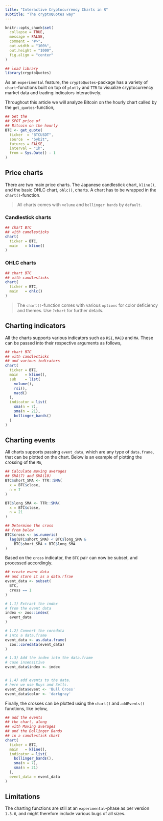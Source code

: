 ```yaml
---
title: "Interactive Cryptocurrency Charts in R"
subtitle: "The cryptoQuotes way"
---
```


```r
knitr::opts_chunk$set(
  collapse = TRUE,
  message = FALSE,
  comment = "#>",
  out.width = "100%",
  out.height = "1000",
  fig.align = "center"
)
```

```r
## load library
library(cryptoQuotes)
```

As an `experimental` feature, the `cryptoQuotes`-package has a variety of `chart`-functions built on top of `plotly` and `TTR` to visualize cryptocurrency market data and trading indicators interactively.

Throughout this article we will analyze Bitcoin on the hourly chart called by the `get_quotes`-function,

```r
## Get the
## SPOT price of 
## Bitcoin on the hourly
BTC <- get_quote(
  ticker  = "BTCUSDT",
  source  = "bybit",
  futures = FALSE,
  interval = "1h",
  from = Sys.Date() - 1
)
```

## Price charts

There are two main price charts. The Japanese candlestick chart, ```kline()```, and the basic OHLC chart, ```ohlc()```, charts. A chart has to be wrapped in the ```chart()```-function.

> All charts comes with `volume` and `bollinger bands` by `default`.

### Candlestick charts

```r
## chart BTC
## with candlesticks
chart(
  ticker = BTC,
  main   = kline()
)
```


### OHLC charts

```r
## chart BTC
## with candlesticks
chart(
  ticker = BTC,
  main   = ohlc()
)
```


> The `chart()`-function comes with various `options` for color deficiency and themes. Use `?chart` for
> further details.

## Charting indicators

All the charts supports various indicators such as `RSI`, `MACD` and `MA`. These can be passed into their respective arguments as follows,

```r
## chart BTC
## with candlesticks
## and various indicators
chart(
  ticker = BTC,
  main   = kline(),
  sub    = list(
    volume(),
    rsi(),
    macd()
  ),
  indicator = list(
    sma(n = 7),
    sma(n = 21),
    bollinger_bands()
  )
)
```


## Charting events

All charts supports passing `event_data`, which are any type of `data.frame`, that can be plotted on the chart. Below is an example of plotting the crossing of the `MA`, 


```r
## Calculate moving averages
## SMA(7) and SMA(10)
BTC$short_SMA <- TTR::SMA(
  x = BTC$close,
  n = 7
)

BTC$long_SMA <- TTR::SMA(
  x = BTC$close,
  n = 21
)

## Determine the cross
## from below
BTC$cross <- as.numeric(
  lag(BTC$short_SMA) < BTC$long_SMA &
    BTC$short_SMA > BTC$long_SMA 
)
```


Based on the `cross` indicator, the `BTC` pair can now be subset, and processed accordingly.


```r
## create event data
## and store it as a data.rfrae
event_data <- subset(
  BTC,
  cross == 1
)

# 1.1) Extract the index
# from the event data
index <- zoo::index(
  event_data
)

# 1.2) Convert the coredata
# into a data.frame
event_data <- as.data.frame(
  zoo::coredata(event_data)
)

# 1.3) Add the index into the data.frame
# case insensitive
event_data$index <- index


# 1.4) add events to the data.
# here we use Buys and Sells.
event_data$event <- 'Bull Cross'
event_data$color <- 'darkgray'

```


Finally, the crosses can be plotted using the `chart()` and `addEvents()` functions, like below,

```r
## add the events
## the chart, along
## with Moving averages
## and the Bollinger Bands
## in a candlestick chart
chart(
  ticker = BTC,
  main   = kline(),
  indicator = list(
    bollinger_bands(),
    sma(n = 7),
    sma(n = 21)
  ),
  event_data = event_data
)
```


## Limitations

The charting functions are still at an `experimental`-phase as per version `1.3.0`, and might therefore include various bugs of all sizes.
